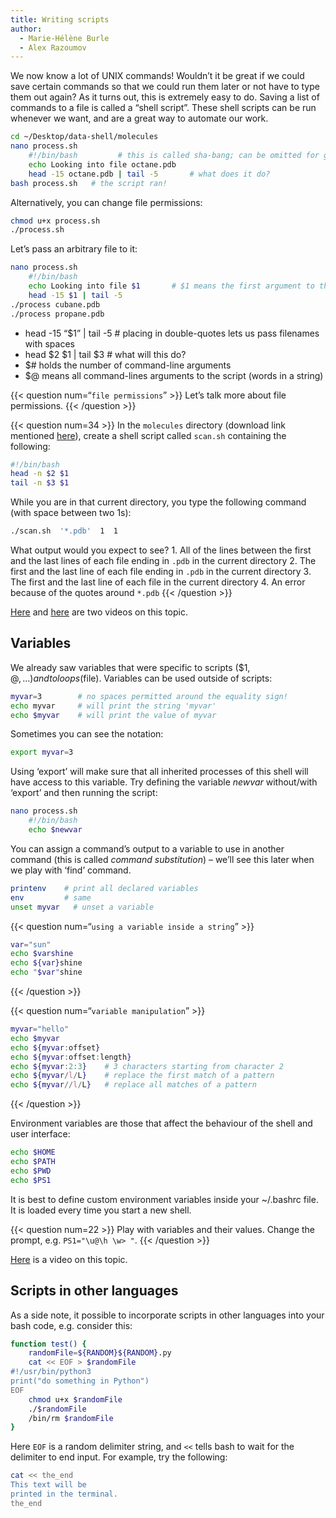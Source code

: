 ```yaml
---
title: Writing scripts
author:
  - Marie-Hélène Burle
  - Alex Razoumov
---
```


We now know a lot of UNIX commands! Wouldn't it be great if we could save certain commands so that we
could run them later or not have to type them out again? As it turns out, this is extremely easy to
do. Saving a list of commands to a file is called a "shell script". These shell scripts can be run
whenever we want, and are a great way to automate our work.

```.bash
cd ~/Desktop/data-shell/molecules
nano process.sh
	#!/bin/bash         # this is called sha-bang; can be omitted for generic (bash/csh/tcsh) commands
	echo Looking into file octane.pdb
	head -15 octane.pdb | tail -5       # what does it do?
bash process.sh   # the script ran!
```

Alternatively, you can change file permissions:

```.bash
chmod u+x process.sh
./process.sh
```

Let's pass an arbitrary file to it:

```.bash
nano process.sh
	#!/bin/bash
	echo Looking into file $1       # $1 means the first argument to the script
    head -15 $1 | tail -5
./process cubane.pdb
./process propane.pdb
```

* head -15 "$1" | tail -5     # placing in double-quotes lets us pass filenames with spaces
* head $2 $1 | tail $3        # what will this do?
* $# holds the number of command-line arguments
* $@ means all command-lines arguments to the script (words in a string)

<!-- > **Quiz 11:** script.sh in molecules Users/nelle/molecules. -->

<!-- > **Exercise:** write a script that takes any number of filenames, e.g., "scriptName.sh cubane.pdb -->
<!-- > propane.pdb", for each file prints the number of lines and its first five lines, and separates the -->
<!-- > output from different files by an empty line. -->

{{< question num="`file permissions`" >}}
Let's talk more about file permissions.
{{< /question >}}

{{< question num=34 >}}
In the `molecules` directory (download link mentioned <a href="../bash/bash-04-tar-gzip" target="_blank">here</a>),
create a shell script called `scan.sh` containing the following:
```.bash
#!/bin/bash
head -n $2 $1
tail -n $3 $1
```
While you are in that current directory, you type the following command (with space between two 1s):
```.bash
./scan.sh  '*.pdb'  1  1
```
What output would you expect to see?
1. All of the lines between the first and the last lines of each file ending in `.pdb` in the current directory
2. The first and the last line of each file ending in `.pdb` in the current directory
3. The first and the last line of each file in the current directory
4. An error because of the quotes around `*.pdb`
{{< /question >}}

[Here](https://youtu.be/UGZI6_HDyDc) and [here](https://youtu.be/rNnrcqkhXQo) are two videos on this topic.

## Variables

We already saw variables that were specific to scripts ($1, $@, ...) and to loops ($file). Variables can be used
outside of scripts:

```.bash
myvar=3        # no spaces permitted around the equality sign!
echo myvar     # will print the string 'myvar'
echo $myvar    # will print the value of myvar
```

Sometimes you can see the notation:

```.bash
export myvar=3
```

Using 'export' will make sure that all inherited processes of this shell will have access to this
variable. Try defining the variable *newvar* without/with 'export' and then running the script:

```.bash
nano process.sh
	#!/bin/bash
    echo $newvar
```

You can assign a command's output to a variable to use in another command (this is called *command
substitution*) -- we'll see this later when we play with 'find' command.

```.bash
printenv    # print all declared variables
env         # same
unset myvar   # unset a variable
```

{{< question num="`using a variable inside a string`" >}}
```.bash
var="sun"
echo $varshine
echo ${var}shine
echo "$var"shine
```
{{< /question >}}

{{< question num="`variable manipulation`" >}}
```.bash
myvar="hello"
echo $myvar
echo ${myvar:offset}
echo ${myvar:offset:length}
echo ${myvar:2:3}    # 3 characters starting from character 2
echo ${myvar/l/L}    # replace the first match of a pattern
echo ${myvar//l/L}   # replace all matches of a pattern
```
{{< /question >}}

Environment variables are those that affect the behaviour of the shell and user interface:

```.bash
echo $HOME
echo $PATH
echo $PWD
echo $PS1
```

It is best to define custom environment variables inside your ~/.bashrc file. It is loaded every time you
start a new shell.

{{< question num=22 >}}
Play with variables and their values. Change the prompt, e.g. `PS1="\u@\h \w> "`.
{{< /question >}}

[Here](https://youtu.be/nNf4Xb56yEs) is a video on this topic.

## Scripts in other languages

As a side note, it possible to incorporate scripts in other languages into your bash code, e.g. consider this:

```.bash
function test() {
    randomFile=${RANDOM}${RANDOM}.py
    cat << EOF > $randomFile
#!/usr/bin/python3
print("do something in Python")
EOF
    chmod u+x $randomFile
    ./$randomFile
    /bin/rm $randomFile
}
```

Here `EOF` is a random delimiter string, and `<<` tells bash to wait for the delimiter to end input. For example, try
the following:

```.bash
cat << the_end
This text will be
printed in the terminal.
the_end
```
